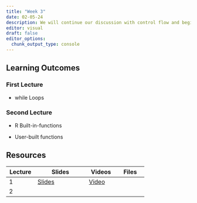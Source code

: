 ```yaml
---
title: "Week 3"
date: 02-05-24
description: We will continue our discussion with control flow and begin our discussion on Functional Programming Analysis.
editor: visual
draft: false
editor_options: 
  chunk_output_type: console
---
```


## Learning Outcomes

### First Lecture

-   while Loops

### Second Lecture

-   R Built-in-functions

-   User-built functions

## Resources

| Lecture | Slides                                                         | Videos                                | Files |
|---------------|---------------------------|----------------|---------------|
| 1       | [Slides](https://m408.inqs.info/lectures/3a.html#/title-slide) | [Video](https://youtu.be/BcJezRy1vzg) |       |
| 2       |                                                                |                                       |       |
